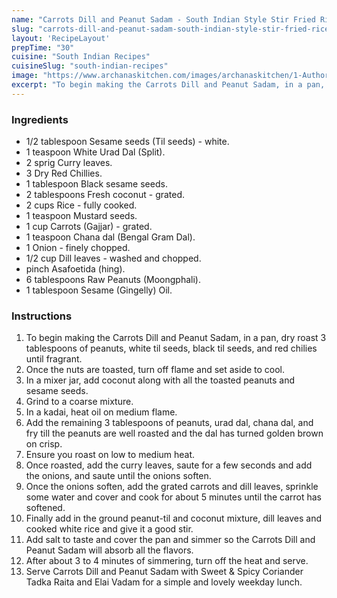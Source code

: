 ---
name: "Carrots Dill and Peanut Sadam - South Indian Style Stir Fried Rice"
slug: "carrots-dill-and-peanut-sadam-south-indian-style-stir-fried-rice"
layout: 'RecipeLayout'
prepTime: "30"
cuisine: "South Indian Recipes"
cuisineSlug: "south-indian-recipes"
image: "https://www.archanaskitchen.com/images/archanaskitchen/1-Author/sneha-archanaskitchen.com/Carrot_Dill_and_Leaves_Peanut_Sadam_Recipe__.jpg"
excerpt: "To begin making the Carrots Dill and Peanut Sadam, in a pan, dry roast 3 tablespoons of peanuts, white til seeds, black til seeds, and red chilies until fragrant"
---

### Ingredients

- 1/2 tablespoon Sesame seeds (Til seeds) - white.
- 1 teaspoon White Urad Dal (Split).
- 2 sprig Curry leaves.
- 3 Dry Red Chillies.
- 1 tablespoon Black sesame seeds.
- 2 tablespoons Fresh coconut - grated.
- 2 cups Rice - fully cooked.
- 1 teaspoon Mustard seeds.
- 1 cup Carrots (Gajjar) - grated.
- 1 teaspoon Chana dal (Bengal Gram Dal).
- 1 Onion - finely chopped.
- 1/2 cup Dill leaves - washed and chopped.
- pinch Asafoetida (hing).
- 6 tablespoons Raw Peanuts (Moongphali).
- 1 tablespoon Sesame (Gingelly) Oil.

### Instructions

1. To begin making the Carrots Dill and Peanut Sadam, in a pan, dry roast 3 tablespoons of peanuts, white til seeds, black til seeds, and red chilies until fragrant.
1. Once the nuts are toasted, turn off flame and set aside to cool.
1. In a mixer jar, add coconut along with all the toasted peanuts and sesame seeds.
1. Grind to a coarse mixture.
1. In a kadai, heat oil on medium flame.
1. Add the remaining 3 tablespoons of peanuts, urad dal, chana dal, and fry till the peanuts are well roasted and the dal has turned golden brown on crisp.
1. Ensure you roast on low to medium heat.
1. Once roasted, add the curry leaves, saute for a few seconds and add the onions, and saute until the onions soften.
1. Once the onions soften, add the grated carrots and dill leaves, sprinkle some water and cover and cook for about 5 minutes until the carrot has softened.
1. Finally add in the ground peanut-til and coconut mixture, dill leaves and cooked white rice and give it a good stir.
1.  Add salt to taste and cover the pan and simmer so the Carrots Dill and Peanut Sadam will absorb all the flavors.
1. After about 3 to 4 minutes of simmering, turn off the heat and serve.
1. Serve Carrots Dill and Peanut Sadam with Sweet & Spicy Coriander Tadka Raita and Elai Vadam for a simple and lovely weekday lunch.
